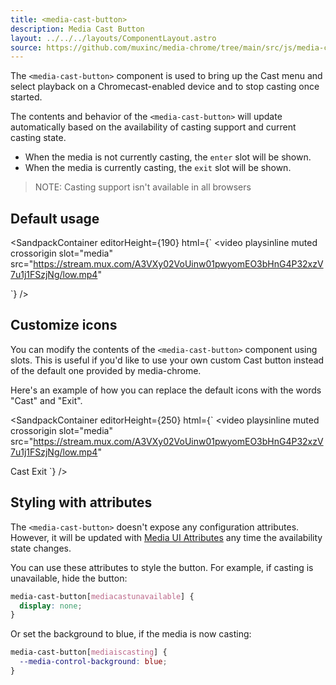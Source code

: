 ```yaml
---
title: <media-cast-button>
description: Media Cast Button
layout: ../../../layouts/ComponentLayout.astro
source: https://github.com/muxinc/media-chrome/tree/main/src/js/media-cast-button.js
---
```



The `<media-cast-button>` component is used to bring up the Cast menu and select playback on a Chromecast-enabled device and to stop casting once started.


The contents and behavior of the `<media-cast-button>` will update automatically based on the availability of casting support and current casting state.
- When the media is not currently casting, the `enter` slot will be shown.
- When the media is currently casting, the `exit` slot will be shown.

> NOTE: Casting support isn't available in all browsers

## Default usage

<SandpackContainer
  editorHeight={190}
  html={`<media-controller>
  <video
    playsinline muted crossorigin
    slot="media"
    src="https://stream.mux.com/A3VXy02VoUinw01pwyomEO3bHnG4P32xzV7u1j1FSzjNg/low.mp4"
  ></video>
  <media-cast-button></media-cast-button>
</media-controller>`}
/>

## Customize icons

You can modify the contents of the `<media-cast-button>` component using slots.
This is useful if you'd like to use your own custom Cast button instead of the default one provided by media-chrome.

Here's an example of how you can replace the default icons with the words "Cast" and "Exit".

<SandpackContainer
  editorHeight={250}
  html={`<media-controller>
  <video
    playsinline muted crossorigin
    slot="media"
    src="https://stream.mux.com/A3VXy02VoUinw01pwyomEO3bHnG4P32xzV7u1j1FSzjNg/low.mp4"
  ></video>
  <media-cast-button>
    <span slot="enter">Cast</span>
    <span slot="exit">Exit</span>
  </media-cast-button>
</media-controller>`}
/>

## Styling with attributes

The `<media-cast-button>` doesn't expose any configuration attributes.
However, it will be updated with [Media UI Attributes](#media-ui-attributes) any time the availability state changes.

You can use these attributes to style the button. For example, if casting is unavailable, hide the button:

```css
media-cast-button[mediacastunavailable] {
  display: none;
}
```

Or set the background to blue, if the media is now casting:
```css
media-cast-button[mediaiscasting] {
  --media-control-background: blue;
}
